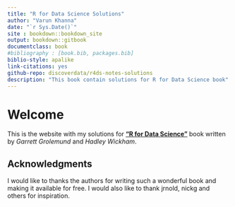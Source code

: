 ```yaml
---
title: "R for Data Science Solutions"
author: "Varun Khanna"
date: "`r Sys.Date()`"
site : bookdown::bookdown_site
output: bookdown::gitbook
documentclass: book
#bibliography : [book.bib, packages.bib]
biblio-style: apalike
link-citations: yes
github-repo: discoverdata/r4ds-notes-solutions
description: "This book contain solutions for R for Data Science book"
---
```


# Welcome {-}
This is the website with my solutions for [ __"R for Data Science"__ ](http://r4ds.had.co.nz/index.html) book written by _Garrett Grolemund_ and _Hadley Wickham_.

## Acknowledgments {-}
I would like to thanks the authors for writing such a wonderful book and making it available for free. I would also like to thank jrnold, nickg and others for inspiration. 
